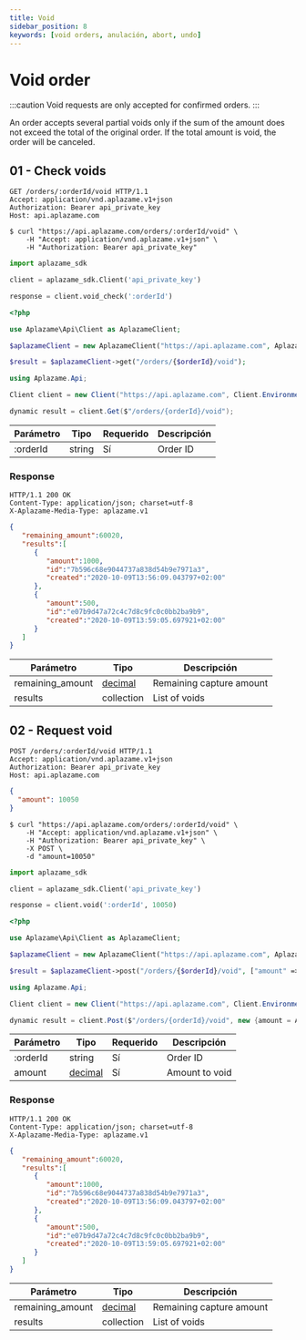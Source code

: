 ```yaml
---
title: Void
sidebar_position: 8
keywords: [void orders, anulación, abort, undo]
---
```


# Void order

:::caution
Void requests are only accepted for confirmed orders.
:::

An order accepts several partial voids only if the sum of the amount does not exceed the total of the original order. If the total amount is void, the order will be canceled.

## 01 - Check voids

<Tabs>
  <TabItem value="http" label="http">

```http
GET /orders/:orderId/void HTTP/1.1
Accept: application/vnd.aplazame.v1+json
Authorization: Bearer api_private_key
Host: api.aplazame.com
```
  </TabItem>
  <TabItem value="shell" label="shell">

```shell
$ curl "https://api.aplazame.com/orders/:orderId/void" \
    -H "Accept: application/vnd.aplazame.v1+json" \
    -H "Authorization: Bearer api_private_key"
```
  </TabItem>
  <TabItem value="python" label="python">

```python
import aplazame_sdk

client = aplazame_sdk.Client('api_private_key')

response = client.void_check(':orderId')
```
  </TabItem>
  <TabItem value="php" label="php">

```php
<?php

use Aplazame\Api\Client as AplazameClient;

$aplazameClient = new AplazameClient("https://api.aplazame.com", AplazameClient::ENVIRONMENT_PRODUCTION, " api_private_key");

$result = $aplazameClient->get("/orders/{$orderId}/void");
```
  </TabItem>
  <TabItem value="c" label="C#">

```csharp
using Aplazame.Api;

Client client = new Client("https://api.aplazame.com", Client.EnvironmentProduction, " api_private_key");

dynamic result = client.Get($"/orders/{orderId}/void");
```
  </TabItem>
</Tabs>

|<t id="table.parameter">Parámetro</t> | <t id="table.type">Tipo</t> | <t id="table.required">Requerido</t> | <t id="table.description">Descripción</t>|
|---------|---------|---------|---------|
:orderId | string | <t id="docs.yes">Sí</t> | Order ID

### Response

```http
HTTP/1.1 200 OK
Content-Type: application/json; charset=utf-8
X-Aplazame-Media-Type: aplazame.v1
```
```json
{
   "remaining_amount":60020,
   "results":[
      {
         "amount":1000,
         "id":"7b596c68e9044737a838d54b9e7971a3",
         "created":"2020-10-09T13:56:09.043797+02:00"
      },
      {
         "amount":500,
         "id":"e07b9d47a72c4c7d8c9fc0c0bb2ba9b9",
         "created":"2020-10-09T13:59:05.697921+02:00"
      }
   ]
}
```

|<t id="table.parameter">Parámetro</t> | <t id="table.type">Tipo</t> | <t id="table.description">Descripción</t>|
|---------|---------|---------|
remaining_amount | [decimal](../../api-reference#decimals) | Remaining capture amount
results | collection | List of voids

## 02 - Request void

<Tabs>
  <TabItem value="http" label="http">

```http
POST /orders/:orderId/void HTTP/1.1
Accept: application/vnd.aplazame.v1+json
Authorization: Bearer api_private_key
Host: api.aplazame.com
```
```json
{
  "amount": 10050
}
```
  </TabItem>
  <TabItem value="shell" label="shell">

```shell
$ curl "https://api.aplazame.com/orders/:orderId/void" \
    -H "Accept: application/vnd.aplazame.v1+json" \
    -H "Authorization: Bearer api_private_key" \
    -X POST \
    -d "amount=10050"
```
  </TabItem>
  <TabItem value="python" label="python">

```python
import aplazame_sdk

client = aplazame_sdk.Client('api_private_key')

response = client.void(':orderId', 10050)
```
  </TabItem>
  <TabItem value="php" label="php">

```php
<?php

use Aplazame\Api\Client as AplazameClient;

$aplazameClient = new AplazameClient("https://api.aplazame.com", AplazameClient::ENVIRONMENT_PRODUCTION, " api_private_key");

$result = $aplazameClient->post("/orders/{$orderId}/void", ["amount" => Aplazame\Serializer\Decimal::fromFloat(100.50)->value]);
```
  </TabItem>
  <TabItem value="c" label="C#">

```csharp
using Aplazame.Api;

Client client = new Client("https://api.aplazame.com", Client.EnvironmentProduction, " api_private_key");

dynamic result = client.Post($"/orders/{orderId}/void", new {amount = Aplazame.Serializer.DecimalType.FromDouble(100.50)});
```
  </TabItem>
</Tabs>

|<t id="table.parameter">Parámetro</t> | <t id="table.type">Tipo</t> | <t id="table.required">Requerido</t> | <t id="table.description">Descripción</t>|
|---------|---------|---------|---------|
:orderId | string | <t id="docs.yes">Sí</t> | Order ID
amount | [decimal](../../api-reference#decimals) | <t id="docs.yes">Sí</t> | Amount to void

### Response

```http
HTTP/1.1 200 OK
Content-Type: application/json; charset=utf-8
X-Aplazame-Media-Type: aplazame.v1
```
```json
{
   "remaining_amount":60020,
   "results":[
      {
         "amount":1000,
         "id":"7b596c68e9044737a838d54b9e7971a3",
         "created":"2020-10-09T13:56:09.043797+02:00"
      },
      {
         "amount":500,
         "id":"e07b9d47a72c4c7d8c9fc0c0bb2ba9b9",
         "created":"2020-10-09T13:59:05.697921+02:00"
      }
   ]
}
```

|<t id="table.parameter">Parámetro</t> | <t id="table.type">Tipo</t> | <t id="table.description">Descripción</t>|
|---------|---------|---------|
remaining_amount | [decimal](../../api-reference#decimals) | Remaining capture amount
results | collection | List of voids
